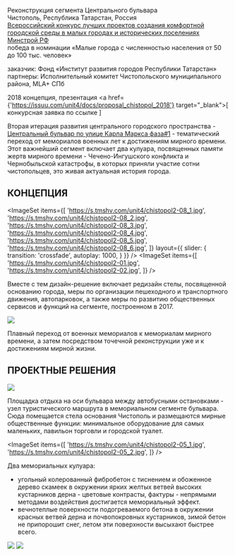 
<Title>БУЛЬВАР : : ЧИСТОПОЛЬ ТАТАРСТАН ФАЗА #2</Title>

Реконструкция сегмента Центрального бульвара<br/>
Чистополь, Республика Татарстан, Россия<br/>
[Всероссийский конкурс лучших проектов создания комфортной городской среды в малых городах и исторических поселениях Минстрой РФ](https://konkurs.gorodsreda.ru/)<br/>
победа в номинации «Малые города с численностью населения от 50 до 100 тыс. человек»

заказчик: Фонд «Институт развития городов Республики Татарстан»<br/>
партнеры: Исполнительный комитет Чистопольского муниципального района, MLA+ СПб

2018 концепция, презентация <a href={'https://issuu.com/unit4/docs/proposal_chistopol_2018'} target="_blank">[ конкурсная заявка по ссылке ]</a>


Вторая итерация развития центрального городского пространства - [Центральный бульвар по улице Карла Маркса фаза#1](/chistopol) - тематический переход от мемориалов военных лет к достижениям мирного времени. Этот важнейший сегмент включает два кулуара, посвященных памяти жертв мирного времени - Чечено-Ингушского конфликта и Чернобыльской катастрофы, в которых приняли участие сотни чистопольцев, это живая актуальная история города.

## КОНЦЕПЦИЯ

<ImageSet
    items={[
        'https://s.tmshv.com/unit4/chistopol2-08_1.jpg',
        'https://s.tmshv.com/unit4/chistopol2-08_2.jpg',
        'https://s.tmshv.com/unit4/chistopol2-08_3.jpg',
        'https://s.tmshv.com/unit4/chistopol2-08_4.jpg',
        'https://s.tmshv.com/unit4/chistopol2-08_5.jpg',
        'https://s.tmshv.com/unit4/chistopol2-08_6.jpg',
    ]}
    layout={{
        slider: {
            transition: 'crossfade',
            autoplay: 1000,
        }
    }}
/>
<ImageSet
    items={[
        'https://s.tmshv.com/unit4/chistopol2-01.jpg',
        'https://s.tmshv.com/unit4/chistopol2-02.jpg',
    ]}
/>

Вместе с тем дизайн-решение включает редизайн стелы, посвященной основанию города, меры по организации пешеходного и транспортного движения, автопарковок, а также меры по развитию общественных сервисов и функций на сегменте, построенном в 2017.

<Image src='https://s.tmshv.com/unit4/chistopol2-03.jpg'/>

Плавный переход от военных мемориалов к мемориалам мирного времени, а затем посредством точечной реконструкции уже и к достижениям мирной жизни.
            

## ПРОЕКТНЫЕ РЕШЕНИЯ

<Image src='https://s.tmshv.com/unit4/chistopol2-04.jpg'/>

Площадка отдыха на оси бульвара между автобусными остановками - узел туристического маршрута в мемориальном сегменте бульвара. Сюда помещается стела основания Чистополь и размещаются мирные общественные функции: минимальное оборудование для самых маленьких, павильон торговли и городской туалет.

<ImageSet
    items={[
        'https://s.tmshv.com/unit4/chistopol2-05_1.jpg',
        'https://s.tmshv.com/unit4/chistopol2-05_2.jpg',
    ]}
/>

Два мемориальных кулуара:
- угольный колерованный фибробетон с тиснением и обоженное дерево скамеек в окружении ярких желтых ветвей высоких кустарников дерна - цветовые контрасты, фактуры - непрямыми методами воздействия достигается мемориальный эффект.
- вечнотеплые поверхности подогреваемого бетона в окружении красных ветвей дерна и почвопокровных кустарников, зимой бетон не припорошит снег, летом эти поверхности высыхают быстрее всего.

<Image src='https://s.tmshv.com/unit4/chistopol2-06.jpg'/>
<Image src='https://s.tmshv.com/unit4/chistopol2-07.jpg'/>
